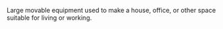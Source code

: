 Large movable equipment used to make a house, office, or other space suitable for living or working.
